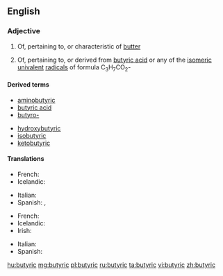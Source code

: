==English==

===Adjective===
{{en-adj}}

# {{lb|en|rare}} Of, pertaining to, or characteristic of [[butter]]
# {{lb|en|organic chemistry}} Of, pertaining to, or derived from [[butyric acid]] or any of the [[isomeric]] [[univalent]] [[radical]]s of formula C<sub>3</sub>H<sub>7</sub>CO<sub>2</sub>-

====Derived terms====
{{der-top}}
* [[aminobutyric]]
* [[butyric acid]]
* [[butyro-]]
{{der-mid}}
* [[hydroxybutyric]]
* [[isobutyric]]
* [[ketobutyric]]
{{der-bottom}}

====Translations====
{{trans-top|of or pertaining to butter}}
* French: {{t+|fr|butyreux}}
* Icelandic: {{t|is|smjör-}}
{{trans-mid}}
* Italian: {{t|it|butirrico|m}}
* Spanish: {{t+|es|mantecoso|m}}, {{t|es|butiroso|m}} {{qualifier|rare}}
{{trans-bottom}}

{{trans-top|of or derived from butyric acid}}
* French: {{t+|fr|butyreux}}
* Icelandic: {{t|is|smjör-}}
* Irish: {{t|ga|bútarach}}
{{trans-mid}}
* Italian: {{t|it|butirrico|m}}
* Spanish: {{t|es|butírico|m}} {{qualifier|chemistry, rare}}
{{trans-bottom}}

[[hu:butyric]]
[[mg:butyric]]
[[pl:butyric]]
[[ru:butyric]]
[[ta:butyric]]
[[vi:butyric]]
[[zh:butyric]]